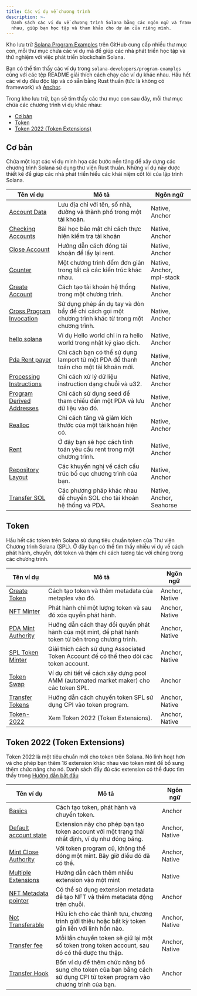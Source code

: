 ```yaml
---
title: Các ví dụ về chương trình
description: >-
  Danh sách các ví dụ về chương trình Solana bằng các ngôn ngữ và framework khác
  nhau, giúp bạn học tập và tham khảo cho dự án của riêng mình.
---
```


Kho lưu trữ
[Solana Program Examples](https://github.com/solana-developers/program-examples)
trên GitHub cung cấp nhiều thư mục con, mỗi thư mục chứa các ví dụ mã để giúp
các nhà phát triển học tập và thử nghiệm với việc phát triển blockchain Solana.

Bạn có thể tìm thấy các ví dụ trong `solana-developers/program-examples` cùng
với các tệp README giải thích cách chạy các ví dụ khác nhau. Hầu hết các ví dụ
đều độc lập và có sẵn bằng Rust thuần (tức là không có framework) và
[Anchor](https://www.anchor-lang.com/docs/installation).

Trong kho lưu trữ, bạn sẽ tìm thấy các thư mục con sau đây, mỗi thư mục chứa các
chương trình ví dụ khác nhau:

- [Cơ bản](#basics)
- [Token](#tokens)
- [Token 2022 (Token Extensions)](#token-2022-token-extensions)

## Cơ bản

Chứa một loạt các ví dụ minh họa các bước nền tảng để xây dựng các chương trình
Solana sử dụng thư viện Rust thuần. Những ví dụ này được thiết kế để giúp các
nhà phát triển hiểu các khái niệm cốt lõi của lập trình Solana.

| Tên ví dụ                                                                                                                     | Mô tả                                                                                              | Ngôn ngữ                  |
| ----------------------------------------------------------------------------------------------------------------------------- | -------------------------------------------------------------------------------------------------- | ------------------------- |
| [Account Data](https://github.com/solana-developers/program-examples/tree/main/basics/account-data)                           | Lưu địa chỉ với tên, số nhà, đường và thành phố trong một tài khoản.                               | Native, Anchor            |
| [Checking Accounts](https://github.com/solana-developers/program-examples/tree/main/basics/checking-accounts)                 | Bài học bảo mật chỉ cách thực hiện kiểm tra tài khoản                                              | Native, Anchor            |
| [Close Account](https://github.com/solana-developers/program-examples/tree/main/basics/close-account)                         | Hướng dẫn cách đóng tài khoản để lấy lại rent.                                                     | Native, Anchor            |
| [Counter](https://github.com/solana-developers/program-examples/tree/main/basics/counter)                                     | Một chương trình đếm đơn giản trong tất cả các kiến trúc khác nhau.                                | Native, Anchor, mpl-stack |
| [Create Account](https://github.com/solana-developers/program-examples/tree/main/basics/create-account)                       | Cách tạo tài khoản hệ thống trong một chương trình.                                                | Native, Anchor            |
| [Cross Program Invocation](https://github.com/solana-developers/program-examples/tree/main/basics/cross-program-invocation)   | Sử dụng phép ẩn dụ tay và đòn bẩy để chỉ cách gọi một chương trình khác từ trong một chương trình. | Native, Anchor            |
| [hello solana](https://github.com/solana-developers/program-examples/tree/main/basics/hello-solana)                           | Ví dụ Hello world chỉ in ra hello world trong nhật ký giao dịch.                                   | Native, Anchor            |
| [Pda Rent payer](https://github.com/solana-developers/program-examples/tree/main/basics/pda-rent-payer)                       | Chỉ cách bạn có thể sử dụng lamport từ một PDA để thanh toán cho một tài khoản mới.                | Native, Anchor            |
| [Processing Instructions](https://github.com/solana-developers/program-examples/tree/main/basics/processing-instructions)     | Chỉ cách xử lý dữ liệu instruction dạng chuỗi và u32.                                              | Native, Anchor            |
| [Program Derived Addresses](https://github.com/solana-developers/program-examples/tree/main/basics/program-derived-addresses) | Chỉ cách sử dụng seed để tham chiếu đến một PDA và lưu dữ liệu vào đó.                             | Native, Anchor            |
| [Realloc](https://github.com/solana-developers/program-examples/tree/main/basics/realloc)                                     | Chỉ cách tăng và giảm kích thước của một tài khoản hiện có.                                        | Native, Anchor            |
| [Rent](https://github.com/solana-developers/program-examples/tree/main/basics/rent)                                           | Ở đây bạn sẽ học cách tính toán yêu cầu rent trong một chương trình.                               | Native, Anchor            |
| [Repository Layout](https://github.com/solana-developers/program-examples/tree/main/basics/repository-layout)                 | Các khuyến nghị về cách cấu trúc bố cục chương trình của bạn.                                      | Native, Anchor            |
| [Transfer SOL](https://github.com/solana-developers/program-examples/tree/main/basics/transfer-sol)                           | Các phương pháp khác nhau để chuyển SOL cho tài khoản hệ thống và PDA.                             | Native, Anchor, Seahorse  |

## Token

Hầu hết các token trên Solana sử dụng tiêu chuẩn token của Thư viện Chương trình
Solana (SPL). Ở đây bạn có thể tìm thấy nhiều ví dụ về cách phát hành, chuyển,
đốt token và thậm chí cách tương tác với chúng trong các chương trình.

| Tên ví dụ                                                                                                       | Mô tả                                                                                               | Ngôn ngữ       |
| --------------------------------------------------------------------------------------------------------------- | --------------------------------------------------------------------------------------------------- | -------------- |
| [Create Token](https://github.com/solana-developers/program-examples/tree/main/tokens/create-token)             | Cách tạo token và thêm metadata của metaplex vào đó.                                                | Anchor, Native |
| [NFT Minter](https://github.com/solana-developers/program-examples/tree/main/tokens/nft-minter)                 | Phát hành chỉ một lượng token và sau đó xóa quyền phát hành.                                        | Anchor, Native |
| [PDA Mint Authority](https://github.com/solana-developers/program-examples/tree/main/tokens/pda-mint-authority) | Hướng dẫn cách thay đổi quyền phát hành của một mint, để phát hành token từ bên trong chương trình. | Anchor, Native |
| [SPL Token Minter](https://github.com/solana-developers/program-examples/tree/main/tokens/spl-token-minter)     | Giải thích cách sử dụng Associated Token Account để có thể theo dõi các token account.              | Anchor, Native |
| [Token Swap](https://github.com/solana-developers/program-examples/tree/main/tokens/token-swap)                 | Ví dụ chi tiết về cách xây dựng pool AMM (automated market maker) cho các token SPL.                | Anchor         |
| [Transfer Tokens](https://github.com/solana-developers/program-examples/tree/main/tokens/transfer-tokens)       | Hướng dẫn cách chuyển token SPL sử dụng CPI vào token program.                                      | Anchor, Native |
| [Token-2022](https://github.com/solana-developers/program-examples/tree/main/tokens/token-2022)                 | Xem Token 2022 (Token Extensions).                                                                  | Anchor, Native |

## Token 2022 (Token Extensions)

Token 2022 là một tiêu chuẩn mới cho token trên Solana. Nó linh hoạt hơn và cho
phép bạn thêm 16 extension khác nhau vào token mint để bổ sung thêm chức năng
cho nó. Danh sách đầy đủ các extension có thể được tìm thấy trong
[Hướng dẫn bắt đầu](/developers/guides/token-extensions/getting-started)

| Tên ví dụ                                                                                                                        | Mô tả                                                                                                                  | Ngôn ngữ       |
| -------------------------------------------------------------------------------------------------------------------------------- | ---------------------------------------------------------------------------------------------------------------------- | -------------- |
| [Basics](https://github.com/solana-developers/program-examples/tree/main/tokens/token-2022/basics/anchor)                        | Cách tạo token, phát hành và chuyển token.                                                                             | Anchor         |
| [Default account state](https://github.com/solana-developers/program-examples/tree/main/tokens/token-2022/default-account-state) | Extension này cho phép bạn tạo token account với một trạng thái nhất định, ví dụ như đóng băng.                        | Anchor, Native |
| [Mint Close Authority](https://github.com/solana-developers/program-examples/tree/main/tokens/token-2022/mint-close-authority)   | Với token program cũ, không thể đóng một mint. Bây giờ điều đó đã có thể.                                              | Anchor, Native |
| [Multiple Extensions](https://github.com/solana-developers/program-examples/tree/main/tokens/token-2022/multiple-extensions)     | Hướng dẫn cách thêm nhiều extension vào một mint                                                                       | Native         |
| [NFT Metadata pointer](https://github.com/solana-developers/program-examples/tree/main/tokens/token-2022/nft-meta-data-pointer)  | Có thể sử dụng extension metadata để tạo NFT và thêm metadata động trên chuỗi.                                         | Anchor         |
| [Not Transferable](https://github.com/solana-developers/program-examples/tree/main/tokens/token-2022/non-transferable)           | Hữu ích cho các thành tựu, chương trình giới thiệu hoặc bất kỳ token gắn liền với linh hồn nào.                        | Anchor, Native |
| [Transfer fee](https://github.com/solana-developers/program-examples/tree/main/tokens/token-2022/transfer-fee)                   | Mỗi lần chuyển token sẽ giữ lại một số token trong token account, sau đó có thể được thu thập.                         | Anchor, Native |
| [Transfer Hook](https://github.com/solana-developers/program-examples/tree/main/tokens/token-2022/transfer-hook)                 | Bốn ví dụ để thêm chức năng bổ sung cho token của bạn bằng cách sử dụng CPI từ token program vào chương trình của bạn. | Anchor         |
